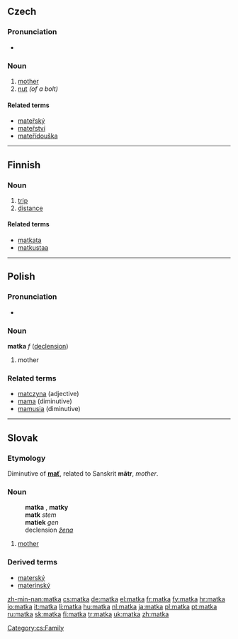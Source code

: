==Czech==

===Pronunciation===
*{{audio|Cs-matka.ogg|audio}}

===Noun===
{{cs-noun|g=f}}

# [[mother]]
# [[nut]] ''(of a bolt)''

====Related terms====
* [[mateřský]] {{m}}
* [[mateřství]] {{f}}
* [[mateřídouška]] {{f}}

[[Category:cs:Family]]

----

==Finnish==

===Noun===
{{fi-noun|matk|type=kala}}

# [[trip]]
# [[distance]]

====Related terms====
*[[matkata]]
*[[matkustaa]]

----

==Polish==

===Pronunciation===
* {{IPA|[ˈmatka]}}

===Noun===
'''matka''' ''f'' ([[Wiktionary Appendix:Polish hard feminine noun declension|declension]])

# mother

===Related terms===
* [[matczyna]] (adjective)
* [[mama]] (diminutive)
* [[mamusia]] (diminutive)

----

==Slovak==

===Etymology===
Diminutive of '''[[mať#Slovak|mať]]''', related to Sanskrit '''mātr''', ''mother''.

===Noun===
:'''matka''' {{f}}, '''matky''' {{p}}
:'''matk''' ''stem''
:'''matiek''' ''gen'' {{p}}
:declension ''[[Appendix:Slovak declension pattern žena|žena]]''

# [[mother]]

===Derived terms===
*[[materský]]
*[[materinský]]

[[zh-min-nan:matka]]
[[cs:matka]]
[[de:matka]]
[[el:matka]]
[[fr:matka]]
[[fy:matka]]
[[hr:matka]]
[[io:matka]]
[[it:matka]]
[[li:matka]]
[[hu:matka]]
[[nl:matka]]
[[ja:matka]]
[[pl:matka]]
[[pt:matka]]
[[ru:matka]]
[[sk:matka]]
[[fi:matka]]
[[tr:matka]]
[[uk:matka]]
[[zh:matka]]